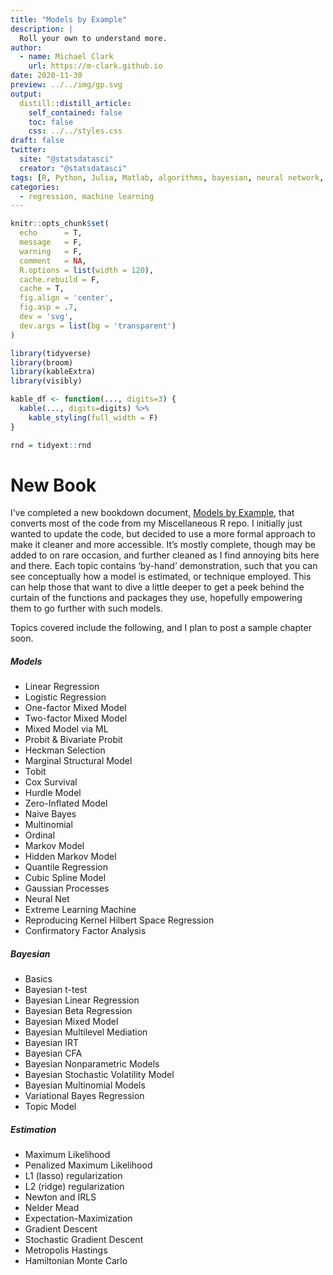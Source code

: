 ```yaml
---
title: "Models by Example"
description: |
  Roll your own to understand more.
author:
  - name: Michael Clark
    url: https://m-clark.github.io
date: 2020-11-30
preview: ../../img/gp.svg 
output:
  distill::distill_article:
    self_contained: false
    toc: false
    css: ../../styles.css
draft: false
twitter:
  site: "@statsdatasci"
  creator: "@statsdatasci"
tags: [R, Python, Julia, Matlab, algorithms, bayesian, neural network, linear regression, lasso, pca, expectation maximization, splines, logistic regression, gradient descent, rkhs, ridge regression, cox, hamiltonian monte carlo, mixed models, penalized regression, maximum likelihood estimation, tobit, multinomial, ordinal, zero inflated, marginal structural models]
categories:
  - regression, machine learning
---
```


```r
knitr::opts_chunk$set(
  echo      = T, 
  message   = F, 
  warning   = F, 
  comment   = NA,
  R.options = list(width = 120),
  cache.rebuild = F,
  cache = T,
  fig.align = 'center',
  fig.asp = .7,
  dev = 'svg',
  dev.args = list(bg = 'transparent')
)

library(tidyverse)
library(broom)
library(kableExtra)
library(visibly)

kable_df <- function(..., digits=3) {
  kable(..., digits=digits) %>% 
    kable_styling(full_width = F)
}

rnd = tidyext::rnd
```




# New Book

I've completed a new bookdown document, [Models by Example](https://m-clark.github.io/models-by-example/), that converts most of the code from my Miscellaneous R repo.  I initially just wanted to update the code, but decided to use a more formal approach to make it cleaner and more accessible.  It's mostly complete, though may be added to on rare occasion, and further cleaned as I find annoying bits here and there.  Each topic contains 'by-hand' demonstration, such that you can see conceptually how a model is estimated, or technique employed. This can help those that want to dive a little deeper to get a peek behind the curtain of the functions and packages they use, hopefully empowering them to go further with such models.

Topics covered include the following, and I plan to post a sample chapter soon.

##### Models

- Linear Regression
- Logistic Regression
- One-factor Mixed Model
- Two-factor Mixed Model
- Mixed Model via ML
- Probit & Bivariate Probit
- Heckman Selection
- Marginal Structural Model
- Tobit
- Cox Survival
- Hurdle Model
- Zero-Inflated Model
- Naive Bayes
- Multinomial
- Ordinal
- Markov Model
- Hidden Markov Model
- Quantile Regression
- Cubic Spline Model
- Gaussian Processes
- Neural Net
- Extreme Learning Machine
- Reproducing Kernel Hilbert Space Regression
- Confirmatory Factor Analysis

##### Bayesian

- Basics
- Bayesian t-test
- Bayesian Linear Regression
- Bayesian Beta Regression
- Bayesian Mixed Model
- Bayesian Multilevel Mediation
- Bayesian IRT
- Bayesian CFA
- Bayesian Nonparametric Models
- Bayesian Stochastic Volatility Model
- Bayesian Multinomial Models
- Variational Bayes Regression
- Topic Model

##### Estimation

- Maximum Likelihood
- Penalized Maximum Likelihood
- L1 (lasso) regularization
- L2 (ridge) regularization
- Newton and IRLS
- Nelder Mead
- Expectation-Maximization
- Gradient Descent
- Stochastic Gradient Descent
- Metropolis Hastings
- Hamiltonian Monte Carlo
